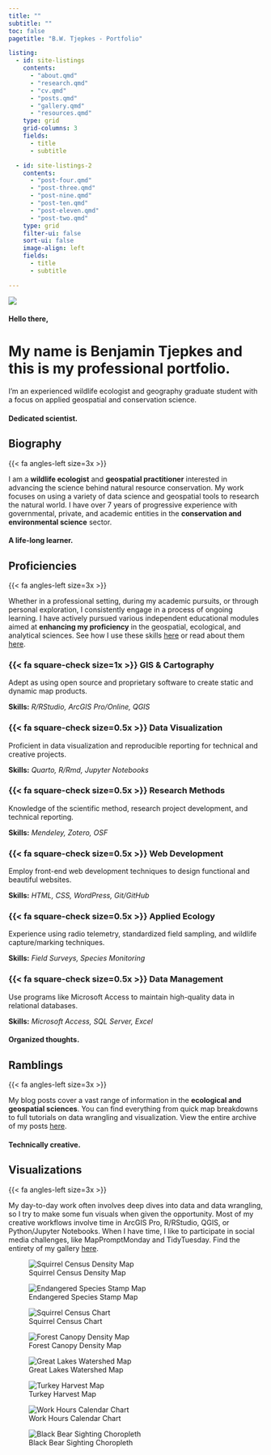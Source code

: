 ---
title: ""
subtitle: ""
toc: false
pagetitle: "B.W. Tjepkes - Portfolio"

listing:
  - id: site-listings
    contents:
      - "about.qmd"
      - "research.qmd"
      - "cv.qmd"
      - "posts.qmd"
      - "gallery.qmd"
      - "resources.qmd"
    type: grid
    grid-columns: 3
    fields: 
      - title
      - subtitle

  - id: site-listings-2
    contents:
      - "post-four.qmd"
      - "post-three.qmd"
      - "post-nine.qmd"
      - "post-ten.qmd"
      - "post-eleven.qmd"
      - "post-two.qmd"
    type: grid
    filter-ui: false
    sort-ui: false
    image-align: left
    fields: 
      - title
      - subtitle

---

::: {.intro-banner .slide-in }

::: {.intro-headshot}

![](assets/img-ben-portrait-2.jpg){.nolightbox .headshot-img}

:::


::: {.intro-content .slide-in}
#### Hello there,
# My name is Benjamin Tjepkes and this is my professional portfolio.

I'm an experienced wildlife ecologist and geography graduate student with a focus on applied geospatial and conservation science.

:::
:::

<!-- #### Latest updates. {.index-h4} -->

<!-- ::: {.index-section-heading} -->

<!-- ## Announcements {.index-h2} -->

<!-- ::: {.index-h2-line} -->
<!-- ::: -->

<!-- ::: {.index-h2-icon} -->
<!-- {{< fa angles-left size=3x >}} -->
<!-- ::: -->

<!-- ::: -->

<!-- :::{.index-list} -->

<!-- ::: {.callout-note collapse=true title="Latest Annoucements"} -->
<!-- I recently started my **Masters Degree** within the [Geography Department](https://geography.missouri.edu/) at the University of Missouri. I am in the process of developing my thesis project, so stay tuned for more. Please [reach out](contact.qmd) if you would like to collaborate on any geospatial projects. -->

<!-- I am excited to have registered for the **Posit 2023 Conference** in September, where I will be attending virtually. Looking forward to learning more about open source data science. More info on posit::conf(2023) [here](https://posit.co/conference/). -->

<!-- One of my latest maps, **Stamped in History: 50 Years of Imperiled Species Conservation**, recently won 2nd place in the 2023 GIS Certification Institute (GISCI) [Map Contest](https://www.gisci.org/News/Issues-News-Policy/gisci-announces-2023-map-contest-winners) within the Professional category. -->
<!-- ::: -->

<!-- ::: -->


::: {.about}

::: {.consultant-info}

#### Dedicated scientist. {.index-h4}
::: {.index-section-heading}
## Biography {.index-h2}


::: {.index-h2-line}
:::

::: {.index-h2-icon}
{{< fa angles-left size=3x >}}
:::

:::



:::{.index-list}

I am a **wildlife ecologist** and **geospatial practitioner** interested in advancing the science behind natural resource conservation. My work focuses on using a variety of data science and geospatial tools to research the natural world. I have over 7 years of progressive experience with governmental, private, and academic entities in the **conservation and environmental science** sector.

:::

::: {#site-listings}

:::


:::

:::




::: {.content-block}

#### A life-long learner. {.index-h4}
::: {.index-section-heading}
## Proficiencies {.index-h2}

::: {.index-h2-line}
:::

::: {.index-h2-icon}
{{< fa angles-left size=3x >}}
:::

:::



:::{.index-list}

Whether in a professional setting, during my academic pursuits, or through personal exploration, I consistently engage in a process of ongoing learning. I have actively pursued various independent educational modules aimed at **enhancing my proficiency** in the geospatial, ecological, and analytical sciences. See how I use these skills [here](gallery.qmd) or read about them [here](posts.qmd).

:::

::: {.features}

::: {.feature}
### {{< fa square-check size=1x >}} GIS & Cartography
Adept as using open source and proprietary software to create static and dynamic map products.

::: {.learn-more}
**Skills:** *R/RStudio, ArcGIS Pro/Online, QGIS*
:::
:::

::: {.feature}
### {{< fa square-check size=0.5x >}} Data Visualization
Proficient in data visualization and reproducible reporting for technical and creative projects.

::: {.learn-more}
**Skills:** *Quarto, R/Rmd, Jupyter Notebooks*
:::
:::

::: {.feature}
### {{< fa square-check size=0.5x >}} Research Methods
Knowledge of the scientific method, research project development, and technical reporting.

::: {.learn-more}
**Skills:** *Mendeley, Zotero, OSF*
:::
:::

::: {.feature}
### {{< fa square-check size=0.5x >}} Web Development
Employ front-end web development techniques to design functional and beautiful websites.

::: {.learn-more}
**Skills:** *HTML, CSS, WordPress, Git/GitHub*
:::
:::

::: {.feature}
### {{< fa square-check size=0.5x >}} Applied Ecology
Experience using radio telemetry, standardized field sampling, and wildlife capture/marking techniques.

::: {.learn-more}
**Skills:** *Field Surveys, Species Monitoring*
:::
:::

::: {.feature}
### {{< fa square-check size=0.5x >}} Data Management
Use programs like Microsoft Access to maintain high-quality data in relational databases.

::: {.learn-more}
**Skills:** *Microsoft Access, SQL Server, Excel*
:::
:::


:::
:::






::: {.bg-banner-2}

#### Organized thoughts. {.index-h4}

::: {.index-section-heading}
## Ramblings {.index-h2}

::: {.index-h2-line}
:::

::: {.index-h2-icon}
{{< fa angles-left size=3x >}}
:::


:::




:::{.index-list}

My blog posts cover a vast range of information in the **ecological and geospatial sciences**. You can find everything from quick map breakdowns to full tutorials on data wrangling and visualization. View the entire archive of my posts [here](posts.qmd).

:::

::: {#site-listings-2}

:::
:::








::: {.bg-banner-3}

#### Technically creative. {.index-h4}

::: {.index-section-heading}
## Visualizations {.index-h2}

::: {.index-h2-line}
:::

::: {.index-h2-icon}
{{< fa angles-left size=3x >}}
:::

:::




:::{.index-list}

My day-to-day work often involves deep dives into data and data wrangling, so I try to make some fun visuals when given the opportunity. Most of my creative workflows involve time in ArcGIS Pro, R/RStudio, QGIS, or Python/Jupyter Notebooks. When I have time, I like to participate in social media challenges, like MapPromptMonday and TidyTuesday. Find the entirety of my gallery [here](gallery.qmd).

:::

::: {.gallery}

![Squirrel Census Density Map](./gallery/img-map-001v2.png){group="personal-projects"
description="2018 Squirrel Census Sighting Density Map"}

![Endangered Species Stamp Map](./gallery/img-map-endangeredstamps.png){group="personal-projects"
description="Endangered Species Stamps Range Map"}

![Squirrel Census Chart](./gallery/img-table-001.png){group="personal-projects"
description="2018 Squirrel Census Sighting Table"}

![Forest Canopy Density Map](./gallery/img-map-10.jpg){group="personal-projects"
description="Missouri Tree Canopy Density Map"}

![Great Lakes Watershed Map](./gallery/img-map-11.jpg){group="personal-projects"
description="Great Lakes Watershed Map"}

![Turkey Harvest Map](./gallery/img-turkey-harvest-maps.png){group="personal-projects"
}

![Work Hours Calendar Chart](./gallery/img-calendar.jpeg){group="personal-projects"
}

![Black Bear Sighting Choropleth](./gallery/img-map-5.jpg){group="personal-projects"
}


:::

:::

<!-- :::{.get-started} -->

<!-- ### Exploring this site {.index-h3} -->



<!-- ::: -->